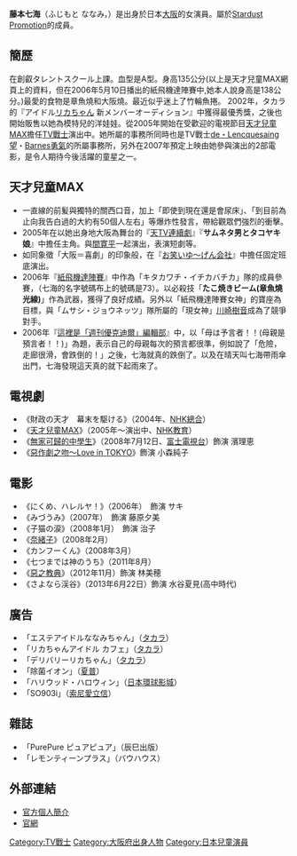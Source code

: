 {{copyedit|time=2013-04-22T14:07:19+00:00}}
{{藝人
|姓名 = 藤本七海
|類型 = 女演員
|圖片 = 
|圖片尺寸 = 
|圖片簡介 = 
|本名 = {{lang|ja|藤本 七海}}
|外文名 = ふじもと ななみ
|外文 = ja
|羅馬拼音 = Fujimoto Nanami
|英文名 = 
|暱稱 = 
|其他藝名 = 
|國籍 = {{JPN}}
|民族 = 
|籍貫 = 
|出生日期 = {{birth date and age|1995|2|27}}
|出生地點 = {{JPN}}[[大阪府|大阪府]][[八尾市|八尾市]]
|逝世日期 = 
|逝世地點 = 
|職業 = 演員
|語言 = [[日語|日語]]
|三圍 = 
|教育程度 = 
|宗教信仰 = 
|配偶 = 
|兒女 = 
|父母 = 
|音樂類型 = 
|演奏樂器 = 
|出身地 = 
|出道作 = 
|出道日期 = 2000年
|代表作 = 
|活躍年代 = 
|唱片公司 = 
|imdb = 2639637
|經紀公司 = [[Stardust_Promotion|Stardust Promotion]]
|網站 = [http://www.stardust.co.jp/profile/fujimotonanami.html 官網]
}}

'''藤本七海'''（ふじもと ななみ，{{bd|1995年|2月27日|catIdx=Fujimoto Nanami}}）是出身於日本[[大阪市|大阪]]的女演員。屬於[[Stardust_Promotion|Stardust Promotion]]的成員。

== 簡歷 ==
在創叡タレントスクール上課。血型是A型。身高135公分(以上是天才兒童MAX網頁上的資料，但在2006年5月10日播出的紙飛機達陣賽中,她本人說身高是138公分。)最愛的食物是章魚燒和大阪燒。最近似乎迷上了竹輪魚捲。
2002年，タカラ的『アイドル[[リカちゃん|リカちゃん]] 新メンバーオーディション』中獲得最優秀獎，之後也開始販售以她為模特兒的洋娃娃。從2005年開始在受歡迎的電視節目[[天才兒童MAX|天才兒童MAX]]擔任[[TV戰士|TV戰士]]演出中。她所屬的事務所同時也是TV戰士[[de・Lencquesaing望|de・Lencquesaing望]]・[[Barnes勇氣|Barnes勇氣]]的所屬事務所，另外在2007年預定上映由她參與演出的2部電影，是令人期待今後活躍的童星之一。

== 天才兒童MAX ==
*一直線的前髪與獨特的關西口音，加上「即使到現在還是會尿床」、「到目前為止向我告白過的大約有50個人左右」等爆炸性發言，帶給觀眾們強烈的衝擊。
*2005年在以她出身地大阪為舞台的『[[天TV連續劇|天TV連續劇]]』『'''サムネタ男とタコヤキ娘'''』中擔任主角。與[[間寛平|間寛平]]一起演出，表演短劇等。
*如同象徵「大阪＝喜劇」的印象般，在『[[天才兒童MAX的單元#お笑いゆ～げん会社|お笑いゆ～げん会社]]』中擔任固定班底演出。
*2006年『[[天才兒童MAX的單元#紙飛機達陣賽|紙飛機達陣賽]]』中作為「キタカワチ・イチカバチカ」隊的成員參賽，（七海的名字號碼布上的號碼是73）。以必殺技「'''たこ焼きビーム(章魚燒光線)'''」作為武器，獲得了良好成績。另外以「紙飛機達陣賽女神」的寶座為目標，與「ムサシ・ジョウネッツ」隊所屬的「現女神」[[川崎樹音|川崎樹音]]成為了競爭對手。
*2006年『[[天才兒童MAX的單元#這裡是「週刊優克迪爾」編輯部|這裡是「週刊優克迪爾」編輯部]]』中，以「母は予言者！！(母親是預言者！！)」為題，表示自己的母親每次的預言都很準，例如說了「危險，走廊很滑，會跌倒的！」之後，七海就真的跌倒了。以及在晴天叫七海帶雨傘出門，七海發現這天真的就下起雨來了。

== 電視劇 ==
*《財政の天才　幕末を駆ける》（2004年、[[NHK總合|NHK總合]]）
*《[[天才兒童MAX|天才兒童MAX]]》（2005年～演出中、[[NHK教育|NHK教育]]）
*《[[無家可歸的中學生|無家可歸的中學生]]》（2008年7月12日、[[富士電視台|富士電視台]]）飾演 濱理恵
*《[[惡作劇之吻～Love_in_TOKYO|惡作劇之吻～Love in TOKYO]]》飾演 小森純子

== 電影 ==
*《にくめ、ハレルヤ！》（2006年）　飾演 サキ
*《みづうみ》（2007年）　飾演 藤原夕美
*《子猫の涙》（2008年1月）　飾演 治子
*《[[奈緒子|奈緒子]]》（2008年2月）
*《カンフーくん》（2008年3月）
*《七つまでは神のうち》（2011年8月）
*《[[惡之教典|惡之教典]]》（2012年11月）飾演 林美穂 
*《さよなら渓谷》（2013年6月22日）飾演 水谷夏見(高中時代)

== 廣告 ==
*「エステアイドルななみちゃん」（[[タカラ|タカラ]]）
*「リカちゃんアイドル カフェ」（[[タカラ|タカラ]]）
*「デリバリーリカちゃん」（[[タカラ|タカラ]]）
*「除菌イオン」（[[夏普|夏普]]）
*「ハリウッド・ハロウィン」（[[日本環球影城|日本環球影城]]）
*「SO903i」（[[索尼愛立信|索尼愛立信]]）

== 雜誌 ==
*「PurePure ピュアピュア」（辰巳出版）
*「レモンティーンプラス」（バウハウス）

== 外部連結 ==
*[http://www.stardust.co.jp/talent/111.html 官方個人簡介] {{Wayback|url=http://www.stardust.co.jp/talent/111.html |date=20080603001011 }}
*[http://www.stardust.co.jp/profile/fujimotonanami.html 官網] {{Wayback|url=http://www.stardust.co.jp/profile/fujimotonanami.html |date=20210413004316 }}

{{Stardust Promotion}}
{{DEFAULTSORT:Fujimoto Nanami}}
[[Category:TV戰士|Category:TV戰士]]
[[Category:大阪府出身人物|Category:大阪府出身人物]]
[[Category:日本兒童演員|Category:日本兒童演員]]